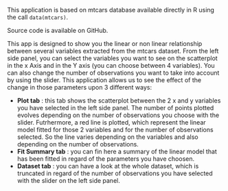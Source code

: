 

This application is based on mtcars database available directly in R using the call `data(mtcars)`.

Source code is available on GitHub.

This app is designed to show you the linear or non linear relationship between several variables extracted from the mtcars dataset.
From the left side panel, you can select the variables you want to see on the scatterplot in the x Axis and in the Y axis (you can choose between 4 variables).
You can also change the number of observations you want to take into account by using the slider.
This application allows us to see the effect of the change in those parameters upon 3 different ways:

 - **Plot tab** : this tab shows the scatterplot between the 2 x and y variables you have selected in the left side panel. The number of points plotted evolves depending on the number of observations you choose with the slider. Futrhermore, a red line is plotted, which represent the linear model fitted for those 2 variables and for the number of observations selected. So the line varies depending on the variables and also depending on the number of observations. 
 - **Fit Summary tab** : you can fin here a summary of the linear model that has been fitted in regard of the parameters you have choosen. 
 - **Dataset tab** : you can have a look at the whole dataset, which is truncated in regard of the number of observations you have selected with the slider on the left side panel.
